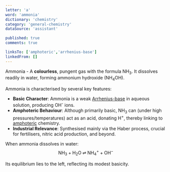 ```yaml
---
letter: 'a'
word: 'ammonia'
dictionary: 'chemistry'
category: 'general-chemistry'
dataSource: 'assistant'

published: true
comments: true

linksTo: ['amphoteric','arrhenius-base']
linkedFrom: []
---
```


<a id="ammonia">Ammonia</a> - A **colourless**, pungent gas with the formula NH<sub>3</sub>. It dissolves readily in water, forming ammonium hydroxide (NH<sub>4</sub>OH). 

Ammonia is characterised by several key features:

- **Basic Character**: Ammonia is a weak [Arrhenius-base](#arrhenius_base) in aqueous solution, producing OH<sup>-</sup> ions.
- **Amphoteric Behaviour**: Although primarily basic, NH<sub>3</sub> can (under high pressures/temperatures) act as an acid, donating H<sup>+</sup>, thereby linking to [amphoteric](#amphoteric) chemistry.
- **Industrial Relevance**: Synthesised mainly via the Haber process, crucial for fertilisers, nitric acid production, and beyond.

When ammonia dissolves in water:
$$
\text{NH}_3 + \text{H}_2\text{O} \; \rightleftharpoons \; \text{NH}_4^+ + \text{OH}^-
$$

Its equilibrium lies to the left, reflecting its modest basicity.